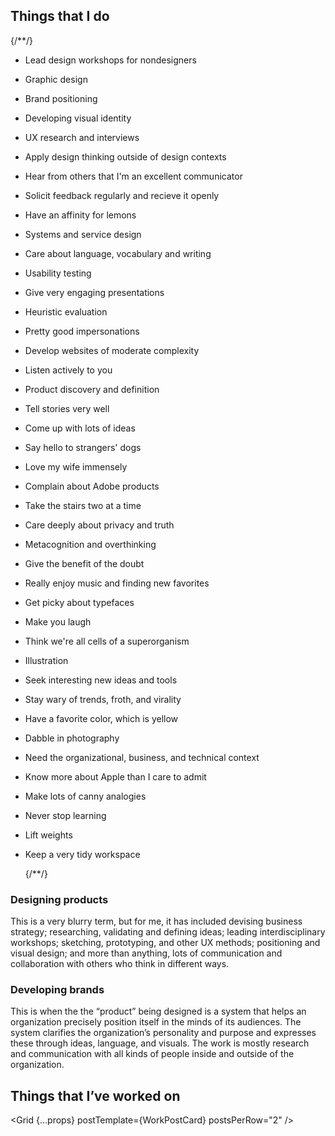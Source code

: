 

## Things that I do


<WidthBleeder>
    {/*<River>*/}
  <TagRiver>



- Lead design workshops for nondesigners
- Graphic design
- Brand positioning
- Developing visual identity
- UX research and interviews
- Apply design thinking outside of design contexts
- Hear from others that I'm an excellent communicator
- Solicit feedback regularly and recieve it openly
- Have an affinity for lemons
- Systems and service design
- Care about language, vocabulary and writing
- Usability testing
- Give very engaging presentations
- Heuristic evaluation
- Pretty good impersonations
- Develop websites of moderate complexity
- Listen actively to you
- Product discovery and definition
- Tell stories very well
- Come up with lots of ideas
- Say hello to strangers' dogs
- Love my wife immensely
- Complain about Adobe products
- Take the stairs two at a time
- Care deeply about privacy and truth
- Metacognition and overthinking
- Give the benefit of the doubt
- Really enjoy music and finding new favorites
- Get picky about typefaces
- Make you laugh
- Think we're all cells of a superorganism
- Illustration
- Seek interesting new ideas and tools
- Stay wary of trends, froth, and virality
- Have a favorite color, which is yellow
- Dabble in photography
- Need the organizational, business, and technical context
- Know more about Apple than I care to admit
- Make lots of canny analogies
- Never stop learning
- Lift weights
- Keep a very tidy workspace



  </TagRiver>
    {/*</River>*/}
</WidthBleeder>


<div class="two-up">
  <div>

### Designing products
This is a very blurry term, but for me, it has included devising business strategy; researching, validating and defining ideas; leading interdisciplinary workshops; sketching, prototyping, and other UX methods; positioning and visual design; and more than anything, lots of communication and collaboration with others who think in different ways.
  
  </div>
  <div>

### Developing brands
This is when the the “product” being designed is a system that helps an organization precisely position itself in the minds of its audiences. The system clarifies the organization’s personality and purpose and expresses these through ideas, language, and visuals. The work is mostly research and communication with all kinds of people inside and outside of the organization.  

  </div>
</div>

## Things that I’ve worked&nbsp;on
<Grid {...props} postTemplate={WorkPostCard} postsPerRow="2" />


